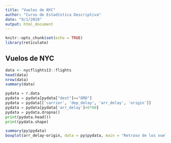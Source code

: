 ```yaml
---
title: "Vuelos de NYC"
author: "Curso de Estadística Descriptiva"
date: "9/1/2019"
output: html_document
---
```


```r
knitr::opts_chunk$set(echo = TRUE)
library(reticulate) 
```

## Vuelos de NYC

```r
data <- nycflights13::flights
head(data)
nrow(data)
summary(data)
```

```python
pydata = r.data
pydata = pydata[pydata["dest"]=="ORD"]
pydata = pydata[['carrier', 'dep_delay', 'arr_delay', 'origin']]
pydata = pydata[pydata['arr_delay']<6*60]
pydata = pydata.dropna()
print(pydata.head())
print(pydata.shape)
```

```r
summary(py$pydata)
boxplot(arr_delay~origin, data = py$pydata, main = "Retraso de los vuelo hacia Orlando desde NYC")
```

